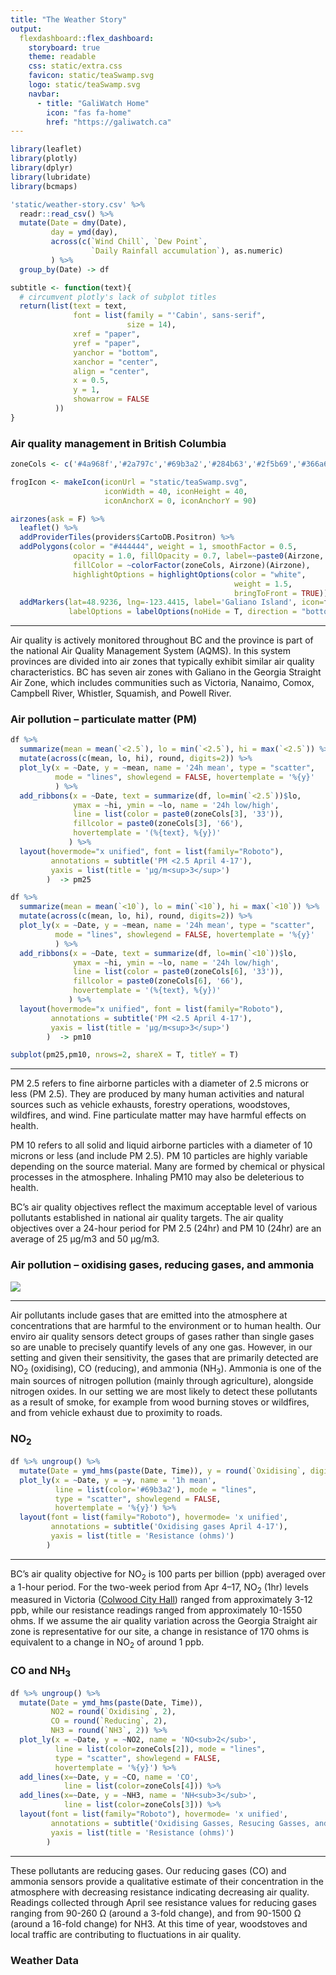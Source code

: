 ```yaml
---
title: "The Weather Story"
output: 
  flexdashboard::flex_dashboard:
    storyboard: true
    theme: readable
    css: static/extra.css
    favicon: static/teaSwamp.svg
    logo: static/teaSwamp.svg
    navbar:
      - title: "GaliWatch Home"
        icon: "fas fa-home" 
        href: "https://galiwatch.ca" 
---
```


```r
library(leaflet)
library(plotly)
library(dplyr)
library(lubridate)
library(bcmaps)

'static/weather-story.csv' %>%
  readr::read_csv() %>%
  mutate(Date = dmy(Date), 
         day = ymd(day),
         across(c(`Wind Chill`, `Dew Point`, 
                  `Daily Rainfall accumulation`), as.numeric)
         ) %>%
  group_by(Date) -> df

subtitle <- function(text){
  # circumvent plotly's lack of subplot titles
  return(list(text = text,
              font = list(family = "'Cabin', sans-serif",
                          size = 14),
              xref = "paper",
              yref = "paper",
              yanchor = "bottom",
              xanchor = "center",
              align = "center",
              x = 0.5,
              y = 1,
              showarrow = FALSE
          ))
}

```

### Air quality management in British Columbia  {data-commentary-width=400}

```r
zoneCols <- c('#4a968f','#2a797c','#69b3a2','#284b63','#2f5b69','#366a6e','#448878')

frogIcon <- makeIcon(iconUrl = "static/teaSwamp.svg",
                     iconWidth = 40, iconHeight = 40,
                     iconAnchorX = 0, iconAnchorY = 90)

airzones(ask = F) %>%
  leaflet() %>%
  addProviderTiles(providers$CartoDB.Positron) %>%
  addPolygons(color = "#444444", weight = 1, smoothFactor = 0.5,
              opacity = 1.0, fillOpacity = 0.7, label=~paste0(Airzone, ' airzone'),
              fillColor = ~colorFactor(zoneCols, Airzone)(Airzone),
              highlightOptions = highlightOptions(color = "white", 
                                                  weight = 1.5,
                                                  bringToFront = TRUE)) %>%
  addMarkers(lat=48.9236, lng=-123.4415, label='Galiano Island', icon=frogIcon,
             labelOptions = labelOptions(noHide = T, direction = "bottom"))


```

*** 

Air quality is actively monitored throughout BC and the province is part of the national Air Quality Management System (AQMS). In this system provinces are divided into air zones that typically exhibit similar air quality characteristics. BC has seven air zones with Galiano in the Georgia Straight Air Zone, which includes communities such as Victoria, Nanaimo, Comox, Campbell River, Whistler, Squamish, and Powell River.  



### Air pollution – particulate matter (PM) {data-commentary-width=400}


```r
df %>% 
  summarize(mean = mean(`<2.5`), lo = min(`<2.5`), hi = max(`<2.5`)) %>%
  mutate(across(c(mean, lo, hi), round, digits=2)) %>%
  plot_ly(x = ~Date, y = ~mean, name = '24h mean', type = "scatter",
          mode = "lines", showlegend = FALSE, hovertemplate = '%{y}'
          ) %>%
  add_ribbons(x = ~Date, text = summarize(df, lo=min(`<2.5`))$lo,
              ymax = ~hi, ymin = ~lo, name = '24h low/high',
              line = list(color = paste0(zoneCols[3], '33')),
              fillcolor = paste0(zoneCols[3], '66'),
              hovertemplate = '(%{text}, %{y})'
             ) %>%
  layout(hovermode="x unified", font = list(family="Roboto"),
         annotations = subtitle('PM <2.5 April 4-17'),
         yaxis = list(title = 'µg/m<sup>3</sup>')
        )  -> pm25

```


```r
df %>% 
  summarize(mean = mean(`<10`), lo = min(`<10`), hi = max(`<10`)) %>%
  mutate(across(c(mean, lo, hi), round, digits=2)) %>%
  plot_ly(x = ~Date, y = ~mean, name = '24h mean', type = "scatter",
          mode = "lines", showlegend = FALSE, hovertemplate = '%{y}'
          ) %>%
  add_ribbons(x = ~Date, text = summarize(df, lo=min(`<10`))$lo,
              ymax = ~hi, ymin = ~lo, name = '24h low/high',
              line = list(color = paste0(zoneCols[6], '33')),
              fillcolor = paste0(zoneCols[6], '66'),
              hovertemplate = '(%{text}, %{y})'
             ) %>%
  layout(hovermode="x unified", font = list(family="Roboto"),
         annotations = subtitle('PM <2.5 April 4-17'),
         yaxis = list(title = 'µg/m<sup>3</sup>')
        )  -> pm10

```


```r
subplot(pm25,pm10, nrows=2, shareX = T, titleY = T) 
```

***

PM 2.5 refers to fine airborne particles with a diameter of 2.5 microns or less (PM 2.5). They are produced by many human activities and natural sources such as vehicle exhausts, forestry operations, woodstoves, wildfires, and wind. Fine particulate matter may have harmful effects on health.   

PM 10 refers to all solid and liquid airborne particles with a diameter of 10 microns or less (and include PM 2.5). PM 10 particles are highly variable depending on the source material. Many are formed by chemical or physical processes in the atmosphere. Inhaling PM10 may also be deleterious to health.  

BC’s air quality objectives reflect the maximum acceptable level of various pollutants established in national air quality targets. The air quality objectives over a 24-hour period for PM 2.5 (24hr) and PM 10 (24hr) are an average of 25 µg/m3 and 50 µg/m3.

### Air pollution – oxidising gases, reducing gases, and ammonia {data-commentary-width=400}


![](static/salal.gif)


***

Air pollutants include gases that are emitted into the atmosphere at concentrations that are harmful to the environment or to human health. Our enviro air quality sensors detect groups of gases rather than single gases so are unable to precisely quantify levels of any one gas. However, in our setting and given their sensitivity, the gases that are primarily detected are NO<sub>2</sub> (oxidising), CO (reducing), and ammonia (NH<sub>3</sub>). Ammonia is one of the main sources of nitrogen pollution (mainly through agriculture), alongside nitrogen oxides. In our setting we are most likely to detect these pollutants as a result of smoke, for example from wood burning stoves or wildfires, and from vehicle exhaust due to proximity to roads. 

### NO<sub>2</sub> {data-commentary-width=400}



```r
df %>% ungroup() %>%
  mutate(Date = ymd_hms(paste(Date, Time)), y = round(`Oxidising`, digits=2)) %>%
  plot_ly(x = ~Date, y = ~y, name = '1h mean', 
          line = list(color='#69b3a2'), mode = "lines",
          type = "scatter", showlegend = FALSE, 
          hovertemplate = '%{y}') %>%
  layout(font = list(family="Roboto"), hovermode= 'x unified',
         annotations = subtitle('Oxidising gases April 4-17'),
         yaxis = list(title = 'Resistance (ohms)')
        ) 

```

***

BC’s air quality objective for NO<sub>2</sub> is 100 parts per billion (ppb) averaged over a 1-hour period. For the two-week period from Apr 4–17, NO<sub>2</sub> (1hr) levels measured in Victoria ([Colwood City Hall](https://www.env.gov.bc.ca/epd/bcairquality/readings/find-stations-map-NO2.html)) ranged from approximately 3-12 ppb, while our resistance readings ranged from approximately 10-1550 ohms. If we assume the air quality variation across the Georgia Straight air zone is representative for our site, a change in resistance of 170 ohms is equivalent to a change in NO<sub>2</sub> of around 1 ppb. 

### CO and NH<sub>3</sub> {data-commentary-width=400}



```r
df %>% ungroup() %>%
  mutate(Date = ymd_hms(paste(Date, Time)), 
         NO2 = round(`Oxidising`, 2),
         CO = round(`Reducing`, 2), 
         NH3 = round(`NH3`, 2)) %>%
  plot_ly(x = ~Date, y = ~NO2, name = 'NO<sub>2</sub>', 
          line = list(color=zoneCols[2]), mode = "lines",
          type = "scatter", showlegend = FALSE, 
          hovertemplate = '%{y}') %>%
  add_lines(x=~Date, y = ~CO, name = 'CO',
            line = list(color=zoneCols[4])) %>%
  add_lines(x=~Date, y = ~NH3, name = 'NH<sub>3</sub>',
            line = list(color=zoneCols[3])) %>%
  layout(font = list(family="Roboto"), hovermode= 'x unified',
         annotations = subtitle('Oxidising Gasses, Resucing Gasses, and Ammonia April 4-17'),
         yaxis = list(title = 'Resistance (ohms)')
        ) 

```

***

These pollutants are reducing gases. Our reducing gases (CO) and ammonia sensors provide a qualitative estimate of their concentration in the atmosphere with decreasing resistance indicating decreasing air quality. Readings collected through April see resistance values for reducing gases ranging from 90-260 Ω (around a 3-fold change), and from 90-1500 Ω (around a 16-fold change) for NH3. At this time of year, woodstoves and local traffic are contributing to fluctuations in air quality. 

### Weather Data

